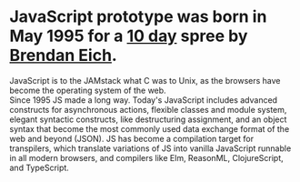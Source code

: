 
# JavaScript prototype was born in May 1995 for a [10 day](https://thenewstack.io/brendan-eich-on-creating-javascript-in-10-days-and-what-hed-do-differently-today/) spree by [Brendan Eich](https://brendaneich.com/).

<BrendanEich />

<Appear>
  <div>
    <AppearText>
      JavaScript is to the JAMstack what C was to Unix, as
      the browsers have become the operating system of the web.
    </AppearText>
  </div>
</Appear>

<Notes>
  Since 1995 JS made a long way. Today's JavaScript includes advanced
  constructs for asynchronous actions, flexible classes and module
  system, elegant syntactic constructs, like destructuring assignment,
  and an object syntax that become the most commonly used data exchange
  format of the web and beyond (JSON). JS has become a compilation
  target for transpilers, which translate variations of JS into vanilla
  JavaScript runnable in all modern browsers, and compilers like Elm,
  ReasonML, ClojureScript, and TypeScript.
</Notes>

